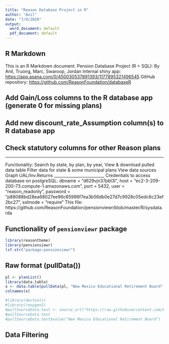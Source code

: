 ```yaml
---
title: "Reason Database Project in R"
author: "Anil"
date: "7/9/2020"
output:
  word_document: default
  pdf_document: default
---
```


## R Markdown

This is an R Markdown document. Pension Database Project (R + SQL):
By Anil, Truong, Marc, Swaroop, Jordan
Internal shiny app: <https://app.asana.com/0/450030537891393/1177895321496545>
GitHub repository: <https://github.com/ReasonFoundation/databaseR>

## Add Gain/Loss columns to the R database app (generate 0 for missing plans)
## Add new discount_rate_Assumption column(s) to R database app
## Check statutory columns for other Reason plans

_________________________
Functionality: 
Search by state, by plan, by year,
View & download pulled data table
Filter data for state & some municipal plans
View data sources
Graph UAL/Inv.Returns
_________________________
Credentials to access database on postgreSQL: 
               dbname = "d629vjn37pbl3l",
    host = "ec2-3-209-200-73.compute-1.amazonaws.com",
    port = 5432,
    user = "reason_readonly",
    password =     "p88088bd28ea68027ee96c65996f7ea3b56db0e27d7c9928c05edc6c23ef2bc27",
    sslmode = "require"
This file: https://github.com/ReasonFoundation/pensionviewr/blob/master/R/sysdata.rda

## Functionality of `pensionviewr` package
```r
library(reasontheme)
library(pensionviewr)
lsf.str("package:pensionviewr")
```

## Raw format (pullData())

```r
pl <- planList()
library(data.table)
x <- data.table(pullData(pl, "New Mexico Educational Retirement Board"))
colnames(x)

#library(devtools)
#library(roxygen2)
#pullSourceData.test <- source_url("https://raw.githubusercontent.com/ReasonFoundation/databaseR/master/PullSourceData.R")
#pullSourceData.test
#pullSourceData.test$value("New Mexico Educational Retirement Board")
```

## Data Filtering

```r
```
